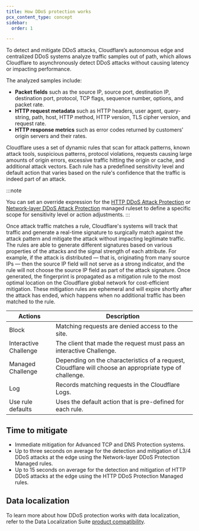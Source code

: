 ```yaml
---
title: How DDoS protection works
pcx_content_type: concept
sidebar:
  order: 1

---
```



To detect and mitigate <GlossaryTooltip term="distributed denial-of-service (DDoS) attack">DDoS attacks</GlossaryTooltip>, Cloudflare’s autonomous edge and centralized DDoS systems analyze traffic samples out of path, which allows Cloudflare to asynchronously detect DDoS attacks without causing latency or impacting performance.

The analyzed samples include:

- **Packet fields** such as the source IP, source port, destination IP, destination port, protocol, TCP flags, sequence number, options, and packet rate.
- **HTTP request metadata** such as HTTP headers, user agent, query-string, path, host, HTTP method, HTTP version, TLS cipher version, and request rate.
- **HTTP response metrics** such as error codes returned by customers’ origin servers and their rates.

Cloudflare uses a set of dynamic rules that scan for attack patterns, known attack tools, suspicious patterns, protocol violations, requests causing large amounts of origin errors, excessive traffic hitting the origin or cache, and additional attack vectors. Each rule has a predefined sensitivity level and default action that varies based on the rule's confidence that the traffic is indeed part of an attack.

:::note

You can set an override expression for the [HTTP DDoS Attack Protection](/ddos-protection/managed-rulesets/http/override-expressions/) or [Network-layer DDoS Attack Protection](/ddos-protection/managed-rulesets/network/override-expressions/) managed ruleset to define a specific scope for sensitivity level or action adjustments.
:::

Once attack traffic matches a rule, Cloudflare's systems will track that traffic and generate a real-time signature to surgically match against the attack pattern and mitigate the attack without impacting legitimate traffic. The rules are able to generate different signatures based on various properties of the attacks and the signal strength of each attribute. For example, if the attack is distributed — that is, originating from many source IPs — then the source IP field will not serve as a strong indicator, and the rule will not choose the source IP field as part of the attack signature. Once generated, the fingerprint is propagated as a mitigation rule to the most optimal location on the Cloudflare global network for cost-efficient mitigation. These mitigation rules are ephemeral and will expire shortly after the attack has ended, which happens when no additional traffic has been matched to the rule.

| Actions | Description |
| --- | --- |
| Block | Matching requests are denied access to the site. |
| Interactive Challenge | The client that made the request must pass an interactive Challenge. |
| Managed Challenge | Depending on the characteristics of a request, Cloudflare will choose an appropriate type of challenge. |
| Log | Records matching requests in the Cloudflare Logs. |
| Use rule defaults | Uses the default action that is pre-defined for each rule. | 

## Time to mitigate

- Immediate mitigation for Advanced TCP and DNS Protection systems.
- Up to three seconds on average for the detection and mitigation of L3/4 DDoS attacks at the edge using the Network-layer DDoS Protection Managed rules.
- Up to 15 seconds on average for the detection and mitigation of HTTP DDoS attacks at the edge using the HTTP DDoS Protection Managed rules.

## Data localization

To learn more about how DDoS protection works with data localization, refer to the Data Localization Suite [product compatibility](/data-localization/compatibility/).
